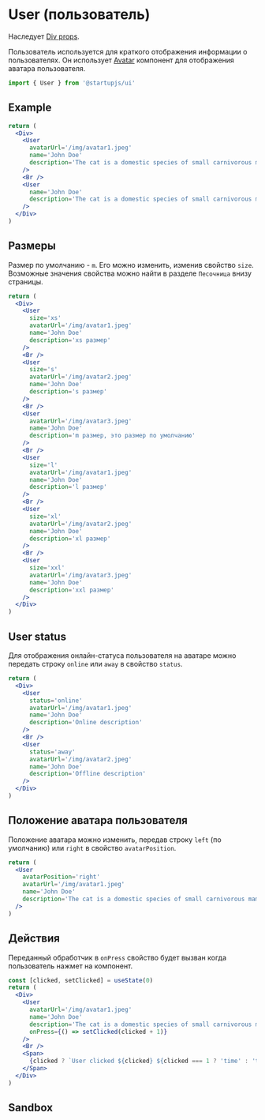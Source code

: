 
# User (пользователь)

Наследует [Div props](/docs/components/Div).

Пользователь используется для краткого отображения информации о пользователях. Он использует [Avatar](/docs/components/Avatar) компонент для отображения аватара пользователя.

```jsx
import { User } from '@startupjs/ui'
```

## Example

```jsx example
return (
  <Div>
    <User
      avatarUrl='/img/avatar1.jpeg'
      name='John Doe'
      description='The cat is a domestic species of small carnivorous mammal'
    />
    <Br />
    <User
      name='John Doe'
      description='The cat is a domestic species of small carnivorous mammal'
    />
  </Div>
)
```

## Размеры

Размер по умолчанию - `m`. Его можно изменить, изменив свойство `size`. Возможные значения свойства можно найти в разделе `Песочница` внизу страницы.

```jsx example
return (
  <Div>
    <User
      size='xs'
      avatarUrl='/img/avatar1.jpeg'
      name='John Doe'
      description='xs размер'
    />
    <Br />
    <User
      size='s'
      avatarUrl='/img/avatar2.jpeg'
      name='John Doe'
      description='s размер'
    />
    <Br />
    <User
      avatarUrl='/img/avatar3.jpeg'
      name='John Doe'
      description='m размер, это размер по умолчанию'
    />
    <Br />
    <User
      size='l'
      avatarUrl='/img/avatar1.jpeg'
      name='John Doe'
      description='l размер'
    />
    <Br />
    <User
      size='xl'
      avatarUrl='/img/avatar2.jpeg'
      name='John Doe'
      description='xl размер'
    />
    <Br />
    <User
      size='xxl'
      avatarUrl='/img/avatar3.jpeg'
      name='John Doe'
      description='xxl размер'
    />
  </Div>
)
```

## User status

Для отображения онлайн-статуса пользователя на аватаре можно передать строку `online` или `away` в свойство `status`.

```jsx example
return (
  <Div>
    <User
      status='online'
      avatarUrl='/img/avatar1.jpeg'
      name='John Doe'
      description='Online description'
    />
    <Br />
    <User
      status='away'
      avatarUrl='/img/avatar2.jpeg'
      name='John Doe'
      description='Offline description'
    />
  </Div>
)
```

## Положение аватара пользователя

Положение аватара можно изменить, передав строку `left` (по умолчанию) или `right` в свойство `avatarPosition`.

```jsx example
return (
  <User
    avatarPosition='right'
    avatarUrl='/img/avatar1.jpeg'
    name='John Doe'
    description='The cat is a domestic species of small carnivorous mammal'
  />
)
```

## Действия

Переданный обработчик в `onPress` свойство будет вызван когда пользователь нажмет на компонент.

```jsx example
const [clicked, setClicked] = useState(0)
return (
  <Div>
    <User
      avatarUrl='/img/avatar1.jpeg'
      name='John Doe'
      description='The cat is a domestic species of small carnivorous mammal'
      onPress={() => setClicked(clicked + 1)}
    />
    <Br />
    <Span>
      {clicked ? `User clicked ${clicked} ${clicked === 1 ? 'time' : 'times'}` : 'Click on user'}
    </Span>
  </Div>
)
```

## Sandbox

<Sandbox Component={User} />

